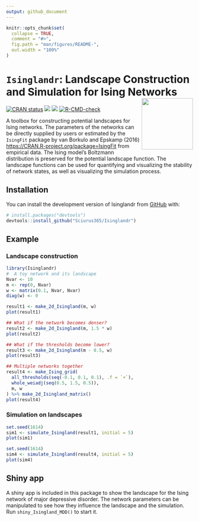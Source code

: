```yaml
---
output: github_document
---
```


<!-- README.md is generated from README.Rmd. Please edit that file -->

```r
knitr::opts_chunk$set(
  collapse = TRUE,
  comment = "#>",
  fig.path = "man/figures/README-",
  out.width = "100%"
)
```

# `Isinglandr`: Landscape Construction and Simulation for Ising Networks <img src='man/figures/logo.png' align="right" height="138" />

<!-- badges: start -->
[![CRAN status](https://www.r-pkg.org/badges/version/Isinglandr)](https://CRAN.R-project.org/package=Isinglandr)
![](https://img.shields.io/badge/lifecycle-experimental-orange.svg)
[![](https://cranlogs.r-pkg.org/badges/Isinglandr)](https://cran.r-project.org/package=Isinglandr)
[![R-CMD-check](https://github.com/Sciurus365/Isinglandr/actions/workflows/R-CMD-check.yaml/badge.svg)](https://github.com/Sciurus365/Isinglandr/actions/workflows/R-CMD-check.yaml)
<!-- badges: end -->

A toolbox for constructing potential landscapes for Ising
    networks. The parameters of the networks can be directly supplied by
    users or estimated by the `IsingFit` package by van Borkulo and
    Epskamp (2016) <https://CRAN.R-project.org/package=IsingFit> from
    empirical data. The Ising model's Boltzmann distribution is preserved
    for the potential landscape function. The landscape functions can be
    used for quantifying and visualizing the stability of network states,
    as well as visualizing the simulation process.

## Installation

You can install the development version of Isinglandr from [GitHub](https://github.com/) with:

``` r
# install.packages("devtools")
devtools::install_github("Sciurus365/Isinglandr")
```

## Example

### Landscape construction

```r
library(Isinglandr)
#  A toy network and its landscape
Nvar <- 10
m <- rep(0, Nvar)
w <- matrix(0.1, Nvar, Nvar)
diag(w) <- 0

result1 <- make_2d_Isingland(m, w)
plot(result1)

## What if the network becomes denser?
result2 <- make_2d_Isingland(m, 1.5 * w)
plot(result2)

## What if the thresholds become lower?
result3 <- make_2d_Isingland(m - 0.5, w)
plot(result3)

## Multiple networks together
result4 <- make_Ising_grid(
  all_thresholds(seq(-0.1, 0.1, 0.1), .f = `+`),
  whole_weiadj(seq(0.5, 1.5, 0.5)),
  m, w
) %>% make_2d_Isingland_matrix()
plot(result4)
```

### Simulation on landscapes

```r
set.seed(1614)
sim1 <- simulate_Isingland(result1, initial = 5)
plot(sim1)

set.seed(1614)
sim4 <- simulate_Isingland(result4, initial = 5)
plot(sim4)
```

## Shiny app

A shiny app is included in this package to show the landscape for the Ising network of major depressive disorder. The network parameters can be manipulated to see how they influence the landscape and the simulation.
Run `shiny_Isingland_MDD()` to start it.
